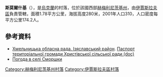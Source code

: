 {{coord|49|54|31|N|26|41|23|E|scale:100000|display=title}}

'''斯莫爾什基'''（{{lang-uk|Сморшки}}），是[[烏克蘭|烏克蘭]]的村落，位於該國西部[[赫梅利尼茨基州|赫梅利尼茨基州]]，由[[伊賈斯拉夫區|伊賈斯拉夫區]]負責管轄，面積1.78平方公里，海拔高度280米，2001年人口310，人口密度每平方公里174.2人。

==參考資料==
* [https://web.archive.org/web/20160306105422/http://oblrada.km.ua/district/show/15 Хмельницька обласна рада. Ізяславський район]. [https://web.archive.org/web/20160305071546/http://oblrada.km.ua/userfiles/%D0%9F%D0%B0%D1%81%D0%BF%D0%BE%D1%80%D1%82%20%D0%A5%D1%80%D0%B8%D1%81%D1%82%D1%96%D0%B2%D0%BA%D0%B0_2011.doc Паспорт територіальної громади Христівської сільської ради (doc)]
* [http://weather.in.ua/ua/hmel'nickaja/24274 Погода в селі Сморшки]{{Wayback|url=http://weather.in.ua/ua/hmel%27nickaja/24274 |date=20160305210614 }}

{{DEFAULTSORT:Сморшки}}
[[Category:赫梅利尼茨基州村落|Category:赫梅利尼茨基州村落]]
[[Category:伊賈斯拉夫區村落|Category:伊賈斯拉夫區村落]]


{{Khmelnytskyi-geo-stub}}